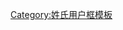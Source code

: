{{Userbox
  |border-c = red
  |border-s = 1
  |id-c     = Yellow
  |id-s     = 14
  |id-fc    = Red
  |info-c   = Purple
  |info-s   = 11
  |info-fc  = White
  |id       = <del>姓</del>
  |info     = 這個用戶'''沒有姓氏'''。
  |usercategory=沒有姓氏的維基人
}}
<noinclude>[[Category:姓氏用户框模板]]</noinclude>